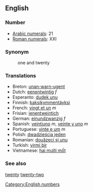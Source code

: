== English ==

=== Number ===

*[[w:Arabic Numerals|Arabic numerals]]: 21
*[[w:Roman numerals|Roman numerals]]: XXI

=== Synonym ===
:one and twenty

=== Translations ===

*Breton: [[unan-warn-ugent]]
*Dutch: [[eenentwintig]] ''f''
*Esperanto: [[dudek unu]]
*Finnish: [[kaksikymmentäyksi]]
*French: [[vingt et un]] ''m''
*Frisian: [[ienentweintich]]
*German: [[einundzwanzig]] ''f''
*Spanish: [[veintiuno]] ''m'', [[veinte y uno]] ''m''
*Portuguese: [[vinte e um]] ''m''
*Polish: [[dwadzieścia jeden]]
*Romanian: [[douăzeci şi unu]]
*Turkish: [[yirmi bir]]
*Vietnamese: [[hai mười mốt]]

 
=== See also ===

[[twenty]] [[twenty-two]]

[[Category:English numbers]]